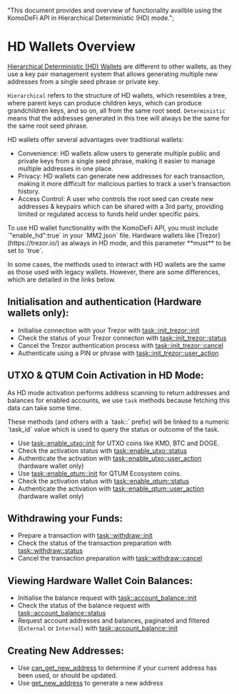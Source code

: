   "This document provides and overview of functionality availble using the KomoDeFi API in Hierarchical Deterministic (HD) mode.";

# HD Wallets Overview

[Hierarchical Deterministic (HD) Wallets](https://atomicdex.io/en/blog/hd-wallet/) are different to other wallets, as they use a key pair management system that allows generating multiple new addresses from a single seed phrase or private key.

`Hierarchical` refers to the structure of HD wallets, which resembles a tree, where parent keys can produce children keys, which can produce grandchildren keys, and so on, all from the same root seed.
`Deterministic` means that the addresses generated in this tree will always be the same for the same root seed phrase. 

HD wallets offer several advantages over traditional wallets:
 - Convenience: HD wallets allow users to generate multiple public and private keys from a single seed phrase, making it easier to manage multiple addresses in one place.
 - Privacy: HD wallets can generate new addresses for each transaction, making it more difficult for malicious parties to track a user’s transaction history.
 - Access Control: A user who controls the root seed can create new addresses & keypairs which can be shared with a 3rd party, providing limited or regulated access to funds held under specific pairs.


<Note type="info">
  To use HD wallet functionality with the KomoDeFi API, you must include `"enable_hd":true` in your `MM2.json` file.
  Hardware wallets like [Trezor](https://trezor.io/) as always in HD mode, and this parameter **must** to be set to `true`.
</Note>

In some cases, the methods used to interact with HD wallets are the same as those used with legacy wallets. However, there are some differences, which are detailed in the links below.


## Initialisation and authentication (Hardware wallets only):

*   Initialise connection with your Trezor with [task::init\_trezor::init](/atomicdex/api/v20-dev/trezor_initialisation/#task-init-trezor-init)
*   Check the status of your Trezor connecton with [task::init\_trezor::status](/atomicdex/api/v20-dev/trezor_initialisation/#task-init-trezor-status)
*   Cancel the Trezor authentication process with [task::init\_trezor::cancel](/atomicdex/api/v20-dev/trezor_initialisation/#task-init-trezor-cancel)
*   Authenticate using a PIN or phrase with [task::init\_trezor::user\_action](/atomicdex/api/v20-dev/trezor_initialisation/#task-init-trezor-user-action)


## UTXO & QTUM Coin Activation in HD Mode:

As HD mode activation performs address scanning to return addresses and balances for enabled accounts, we use `task` methods because fetching this data can take some time.

<Note>
  These methods (and others with a `task::` prefix) will be linked to a numeric
  `task_id` value which is used to query the status or outcome of the task.
</Note>

*   Use [task::enable\_utxo::init](/atomicdex/api/v20-dev/coin_activation_tasks/#task-enable-utxo-init) for UTXO coins like KMD, BTC and DOGE.
*   Check the activation status with [task::enable\_utxo::status](/atomicdex/api/v20-dev/coin_activation_tasks/#task-enable-utxo-status)
*   Authenticate the activation with [task::enable\_utxo::user\_action](/atomicdex/api/v20-dev/coin_activation_tasks/#task-enable-utxo-user-action) (hardware wallet only)
*   Use [task::enable\_qtum::init](/atomicdex/api/v20-dev/coin_activation_tasks/#task-enable-qtum-init) for QTUM Ecosystem coins.
*   Check the activation status with [task::enable\_qtum::status](/atomicdex/api/v20-dev/coin_activation_tasks/#task-enable-qtum-status)
*   Authenticate the activation with [task::enable\_qtum::user\_action](/atomicdex/api/v20-dev/coin_activation_tasks/#task-enable-qtum-user-action) (hardware wallet only)


## Withdrawing your Funds:

*   Prepare a transaction with [task::withdraw::init](/atomicdex/api/v20-dev/withdraw_tasks/#withdraw-init)
*   Check the status of the transaction preparation with [task::withdraw::status](/atomicdex/api/v20-dev/withdraw_tasks/#withdraw-status)
*   Cancel the transaction preparation with [task::withdraw::cancel](/atomicdex/api/v20-dev/withdraw_tasks/#withdraw-cancel)

## Viewing Hardware Wallet Coin Balances:

*   Initialise the balance request with [task::account\_balance::init](/atomicdex/api/v20-dev/account_balance_tasks/#task-account-balance-init)
*   Check the status of the balance request with [task::account\_balance::status](/atomicdex/api/v20-dev/account_balance_tasks/#task-account-balance-status)
*   Request account addresses and balances, paginated and filtered (`External` or `Internal`) with [task::account\_balance::init](/atomicdex/api/v20-dev/account_balance_tasks/#account-balance)

## Creating New Addresses:

*   Use [can\_get\_new\_address](/atomicdex/api/v20-dev/hd_address_management/#can-get-new-address) to determine if your current address has been used, or should be updated.
*   Use [get\_new\_address](/atomicdex/api/v20-dev/hd_address_management/#get-new-address) to generate a new address
